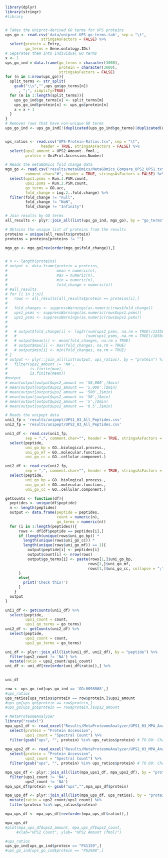 


```r
library(dplyr)
library(stringr)
#library


# Takes the Uniprot-derived GO terms for UPS proteins
ups_go <- read.csv('data/uniprot-UPS-go-terms.tab', sep = "\t",
                stringsAsFactors = FALSE) %>%
  select(protein = Entry,
         go_terms = Gene.ontology.IDs)
# Separates them into individual GO terms
x <- 1
ups_go_ind = data.frame(go_terms = character(3000),
                        protein = character(3000),
                        stringsAsFactors = FALSE)
for (n in 1:nrow(ups_go)){
  split_terms <- str_split(
    gsub("\\s","",ups_go$go_terms[n])
      , ";", simplify=TRUE)
  for (m in 1:length(split_terms)){
    ups_go_ind$go_terms[x] <- split_terms[m]
    ups_go_ind$protein[x] <- ups_go$protein[n]
    x = x + 1
  }
}
# Removes rows that have non-unique GO terms
ups_go_ind <- ups_go_ind[!(duplicated(ups_go_ind$go_terms)|duplicated(ups_go_ind$go_terms, fromLast = TRUE)),]


ups_ratios <- read.csv("UPS-Protein-Ratios.tsv", sep = "\t",
                header = TRUE, stringsAsFactors = FALSE) %>%
  select(ups2_amount = UPS2.Amount..fmol.,
         protein = UniProt.Accession.Number)
```


```r
# Reads the metaGOmics fold change data
mgo_go <- read.csv('results/metaGOmics/MetaGOmics_Compare_UPS2_UPS1.txt', sep = "\t",
         comment.char="#", header = TRUE, stringsAsFactors = FALSE) %>%
  select(ups1.psms = Run.1.PSM.count,
         ups2.psms = Run.2.PSM.count,
         go_terms = GO.acc,
         fold_change = Log.2..fold.change) %>%
  filter(fold_change != "null",
         fold_change != "NaN",
         fold_change != "Infinity")

# Join results by GO terms
all_results <- plyr::join_all(list(ups_go_ind, mgo_go), by = "go_terms")

# Obtains the unique list of proteins from the results
proteins = unique(all_results$protein)
proteins = proteins[proteins != ""]

mgo_go <- mgo_go[rev(order(mgo_go$fold_change)),]


# n <- length(proteins)
# output <- data.frame(protein = proteins,
#                      mean = numeric(n),
#                      max = numeric(n),
#                      min = numeric(n),
#                      fold_change = numeric(n))
# #all_results
# for (i in 1:n){
#   rows <- all_results[all_results$protein == proteins[i],]
#   
#   fold_changes <- suppressWarnings(as.numeric(rows$fold_change))
#   ups1_psms <- suppressWarnings(as.numeric(rows$ups1.psms))
#   ups2_psms <- suppressWarnings(as.numeric(rows$ups2.psms))
# 
#  
#   # output$fold_change[i] <- log2((sum(ups2_psms, na.rm = TRUE)/22350) / 
#   #                               (sum(ups1_psms, na.rm = TRUE)/18504))
#   # output$mean[i] <- mean(fold_changes, na.rm = TRUE)
#   # output$max[i] <- max(fold_changes, na.rm = TRUE)
#   # output$min[i] <- min(fold_changes, na.rm = TRUE)
# }
# output <- plyr::join_all(list(output, ups_ratios), by = "protein") %>%
#   filter(ups2_amount != 'NA',
#          is.finite(max),
#          is.finite(mean))
#output
# mean(output[output$ups2_amount == '50,000',]$min)
# mean(output[output$ups2_amount == '5,000',]$min)
# mean(output[output$ups2_amount == '500',]$min)
# mean(output[output$ups2_amount == '50',]$min)
# mean(output[output$ups2_amount == '5',]$min)
# mean(output[output$ups2_amount == '0.5',]$min)
```

```r
# Reads the unipept data
uni1_fp = 'results/unipept/UPS1_03_All_Peptides.csv'
uni2_fp = 'results/unipept/UPS2_03_All_Peptides.csv'

uni1_df <- read.csv(uni1_fp,
         sep = ",", comment.char="", header = TRUE, stringsAsFactors = FALSE) %>%
  select(peptide,
         uni_go_bp = GO..biological.process.,
         uni_go_mf = GO..molecular.function.,
         uni_go_cc = GO..cellular.component.)

uni2_df <- read.csv(uni2_fp,
         sep = ",", comment.char="", header = TRUE, stringsAsFactors = FALSE) %>%
  select(peptide,
         uni_go_bp = GO..biological.process.,
         uni_go_mf = GO..molecular.function.,
         uni_go_cc = GO..cellular.component.)

getCounts <- function(df){
  peptides <- unique(df$peptide)
  n <- length(peptides)
  output <- data.frame(peptide = peptides,
                       count = numeric(n),
                       go_terms = numeric(n))
  for (i in 1:length(peptides)){
      rows <- df[df$peptide == peptides[i],]
      if (length(unique(rows$uni_go_bp)) *
        length(unique(rows$uni_go_cc)) *
        length(unique(rows$uni_go_mf)) == 1){
          output$peptide[i] <- peptides[i]
          output$count[i] <- nrow(rows)
          output$go_terms[i] <- paste(rows[1,]$uni_go_bp,
                                     rows[1,]$uni_go_mf,
                                     rows[1,]$uni_go_cc, collapse = ";")
      }
      else{
        print('Check this!')
      }
    }
  output
}

uni1_df <- getCounts(uni1_df) %>%
  select(peptide,
         ups1_count = count,
         ups1_go_terms = go_terms)
uni2_df <- getCounts(uni2_df) %>%
  select(peptide,
         ups2_count = count,
         ups2_go_terms = go_terms)
```


```r
uni_df <- plyr::join_all(list(uni1_df, uni2_df), by = "peptide") %>%
  filter(ups2_count != 'NA') %>%
  mutate(ratio = ups2_count/ups1_count)
uni_df <- uni_df[rev(order(uni_df$ratio)),] %>%
  

uni_df
```
```r
row <- ups_go_ind[ups_go_ind == 'GO:0098868',]
#ups_ratios
ups_ratios[ups_ratios$protein == row$protein,]$ups2_amount
#ups_go[ups_go$protein == row$protein,]
#ups_go[ups_go$protein == row$protein,]$ups2_amount
```



```r
# MetaProteomeAnalyzer
library("readxl")
mpa_ups1_df <- read_excel("Results/MetaProteomeAnalyzer/UPS1_03_MPA_Analysis.xlsx", sheet = "Proteins") %>%
  select(protein = "Protein Accession",
         ups1_count = "Spectral Count") %>%
  filter(gsub("ups", "", protein) %in% ups_ratios$protein) # TO DO: Change this to look for proteins with the "ups" suffix
  
mpa_ups2_df <- read_excel("Results/MetaProteomeAnalyzer/UPS2_03_MPA_Analysis.xlsx", sheet = "Proteins") %>%
  select(protein = "Protein Accession",
         ups2_count = "Spectral Count") %>%
  filter(gsub("ups", "", protein) %in% ups_ratios$protein) # TO DO: Change this to look for proteins with the "ups" suffix

mpa_ups_df <- plyr::join_all(list(mpa_ups1_df, mpa_ups2_df), by = "protein") %>%
  filter(ups1_count != 'NA',
         ups2_count != 'NA')
mpa_ups_df$protein <- gsub("ups","",mpa_ups_df$protein)

mpa_ups_df <- plyr::join_all(list(mpa_ups_df, ups_ratios), by = "protein") %>%
  mutate(ratio = ups2_count/ups1_count) %>%
  filter(protein %in% ups_ratios$protein)

mpa_ups_df <- mpa_ups_df[rev(order(mpa_ups_df$ratio)),]

mpa_ups_df
#plot(mpa_ups_df$ups2_amount, mpa_ups_df$ups2_count, 
     #xlab="UPS2 Count", ylab= "UPS2 Amount (fmol)")
```

```r
#ups_ratios
ups_go_ind[ups_go_ind$protein == "P41159",]
#ups_go_ind[ups_go_ind$protein == "P62988",]
```


